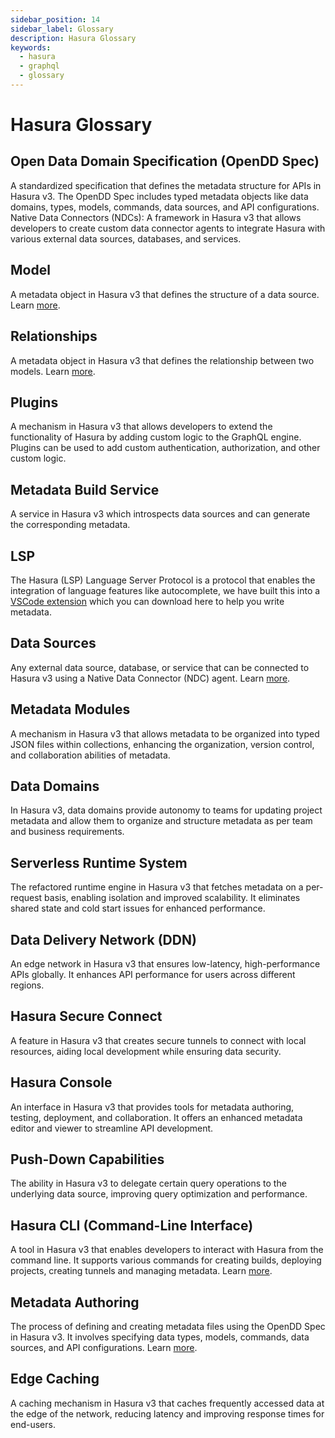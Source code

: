 ```yaml
---
sidebar_position: 14
sidebar_label: Glossary
description: Hasura Glossary
keywords:
  - hasura
  - graphql
  - glossary
---
```


# Hasura Glossary

## Open Data Domain Specification (OpenDD Spec)
A standardized specification that defines the metadata structure for APIs in Hasura v3. The OpenDD Spec includes typed
metadata objects like data domains, types, models, commands, data sources, and API configurations. Native Data
Connectors (NDCs): A framework in Hasura v3 that allows developers to create custom data connector agents to
integrate Hasura with various external data sources, databases, and services.

## Model
A metadata object in Hasura v3 that defines the structure of a data source. Learn [more](/data-domain-modeling/models.mdx).

## Relationships
A metadata object in Hasura v3 that defines the relationship between two models. Learn [more](/data-domain-modeling/relationships.mdx).

## Plugins
A mechanism in Hasura v3 that allows developers to extend the functionality of Hasura by adding custom logic to the
GraphQL engine. Plugins can be used to add custom authentication, authorization, and other custom logic.

## Metadata Build Service
A service in Hasura v3 which introspects data sources and can generate the corresponding metadata.

## LSP
The Hasura (LSP) Language Server Protocol is a protocol that enables the integration of language features like
autocomplete, we have built this into a
[VSCode extension](https://marketplace.visualstudio.com/items?itemName=HasuraHQ.hasura) which you can download here to
help you write metadata.

[//]: # (## .hml)
## Data Sources
Any external data source, database, or service that can be connected to Hasura v3 using a Native Data
Connector (NDC) agent. Learn [more](/data-domain-modeling/data-source.mdx).

## Metadata Modules
A mechanism in Hasura v3 that allows metadata to be organized into typed JSON files within collections, enhancing
the organization, version control, and collaboration abilities of metadata.

## Data Domains
In Hasura v3, data domains provide autonomy to teams for updating project metadata and allow them to organize and
structure metadata as per team and business requirements.

## Serverless Runtime System
The refactored runtime engine in Hasura v3 that fetches metadata on a per-request basis, enabling isolation and improved
scalability. It eliminates shared state and cold start issues for enhanced performance.

## Data Delivery Network (DDN)
An edge network in Hasura v3 that ensures low-latency, high-performance APIs globally. It enhances API performance
for users across different regions.

## Hasura Secure Connect
A feature in Hasura v3 that creates secure tunnels to connect with local resources, aiding local development while
ensuring data security.

## Hasura Console
An interface in Hasura v3 that provides tools for metadata authoring, testing, deployment, and collaboration. It
offers an enhanced metadata editor and viewer to streamline API development.

## Push-Down Capabilities
The ability in Hasura v3 to delegate certain query operations to the underlying data source, improving query
optimization and performance.

## Hasura CLI (Command-Line Interface)
A tool in Hasura v3 that enables developers to interact with Hasura from the command line. It supports various
commands for creating builds, deploying projects, creating tunnels and managing metadata. Learn [more](/ci-cd/hasura-cli.mdx).

## Metadata Authoring
The process of defining and creating metadata files using the OpenDD Spec in Hasura v3. It involves specifying data
types, models, commands, data sources, and API configurations. Learn [more](/data-domain-modeling/overview.mdx).

## Edge Caching
A caching mechanism in Hasura v3 that caches frequently accessed data at the edge of the network, reducing latency
and improving response times for end-users.
